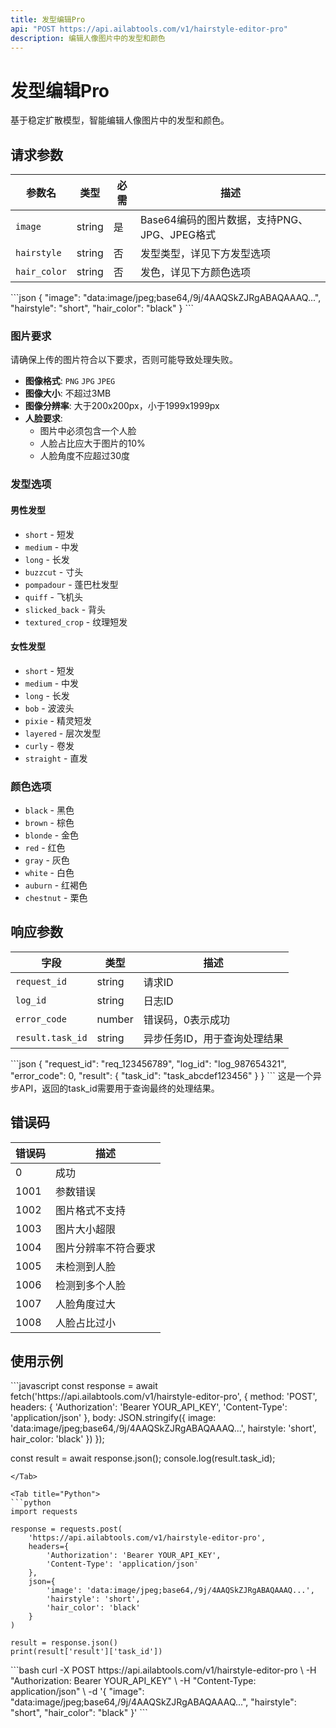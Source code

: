 ```yaml
---
title: 发型编辑Pro
api: "POST https://api.ailabtools.com/v1/hairstyle-editor-pro"
description: 编辑人像图片中的发型和颜色
---
```


# 发型编辑Pro

基于稳定扩散模型，智能编辑人像图片中的发型和颜色。

## 请求参数

| 参数名 | 类型 | 必需 | 描述 |
|--------|------|------|------|
| `image` | string | 是 | Base64编码的图片数据，支持PNG、JPG、JPEG格式 |
| `hairstyle` | string | 否 | 发型类型，详见下方发型选项 |
| `hair_color` | string | 否 | 发色，详见下方颜色选项 |

<RequestExample>
```json
{
  "image": "data:image/jpeg;base64,/9j/4AAQSkZJRgABAQAAAQ...",
  "hairstyle": "short",
  "hair_color": "black"
}
```
</RequestExample>

### 图片要求

<Warning>
请确保上传的图片符合以下要求，否则可能导致处理失败。
</Warning>

- **图像格式**: `PNG` `JPG` `JPEG`
- **图像大小**: 不超过3MB
- **图像分辨率**: 大于200x200px，小于1999x1999px
- **人脸要求**: 
  - 图片中必须包含一个人脸
  - 人脸占比应大于图片的10%
  - 人脸角度不应超过30度

### 发型选项

#### 男性发型
- `short` - 短发
- `medium` - 中发
- `long` - 长发
- `buzzcut` - 寸头
- `pompadour` - 蓬巴杜发型
- `quiff` - 飞机头
- `slicked_back` - 背头
- `textured_crop` - 纹理短发

#### 女性发型
- `short` - 短发
- `medium` - 中发
- `long` - 长发
- `bob` - 波波头
- `pixie` - 精灵短发
- `layered` - 层次发型
- `curly` - 卷发
- `straight` - 直发

### 颜色选项

- `black` - 黑色
- `brown` - 棕色
- `blonde` - 金色
- `red` - 红色
- `gray` - 灰色
- `white` - 白色
- `auburn` - 红褐色
- `chestnut` - 栗色

## 响应参数

| 字段 | 类型 | 描述 |
|------|------|------|
| `request_id` | string | 请求ID |
| `log_id` | string | 日志ID |
| `error_code` | number | 错误码，0表示成功 |
| `result.task_id` | string | 异步任务ID，用于查询处理结果 |

<ResponseExample>
```json
{
  "request_id": "req_123456789",
  "log_id": "log_987654321",
  "error_code": 0,
  "result": {
    "task_id": "task_abcdef123456"
  }
}
```
</ResponseExample>

<Note>
这是一个异步API，返回的task_id需要用于查询最终的处理结果。
</Note>

## 错误码

| 错误码 | 描述 |
|--------|------|
| 0 | 成功 |
| 1001 | 参数错误 |
| 1002 | 图片格式不支持 |
| 1003 | 图片大小超限 |
| 1004 | 图片分辨率不符合要求 |
| 1005 | 未检测到人脸 |
| 1006 | 检测到多个人脸 |
| 1007 | 人脸角度过大 |
| 1008 | 人脸占比过小 |

## 使用示例

<Tabs>
<Tab title="JavaScript">
```javascript
const response = await fetch('https://api.ailabtools.com/v1/hairstyle-editor-pro', {
  method: 'POST',
  headers: {
    'Authorization': 'Bearer YOUR_API_KEY',
    'Content-Type': 'application/json'
  },
  body: JSON.stringify({
    image: 'data:image/jpeg;base64,/9j/4AAQSkZJRgABAQAAAQ...',
    hairstyle: 'short',
    hair_color: 'black'
  })
});

const result = await response.json();
console.log(result.task_id);
```
</Tab>

<Tab title="Python">
```python
import requests

response = requests.post(
    'https://api.ailabtools.com/v1/hairstyle-editor-pro',
    headers={
        'Authorization': 'Bearer YOUR_API_KEY',
        'Content-Type': 'application/json'
    },
    json={
        'image': 'data:image/jpeg;base64,/9j/4AAQSkZJRgABAQAAAQ...',
        'hairstyle': 'short',
        'hair_color': 'black'
    }
)

result = response.json()
print(result['result']['task_id'])
```
</Tab>

<Tab title="cURL">
```bash
curl -X POST https://api.ailabtools.com/v1/hairstyle-editor-pro \
  -H "Authorization: Bearer YOUR_API_KEY" \
  -H "Content-Type: application/json" \
  -d '{
    "image": "data:image/jpeg;base64,/9j/4AAQSkZJRgABAQAAAQ...",
    "hairstyle": "short",
    "hair_color": "black"
  }'
```
</Tab>
</Tabs>
